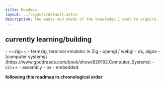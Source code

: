 ```yaml
---
title: Roadmap
layout: ../layouts/default.astro
description: The wants and needs of the knowledge I want to acquire.
---
```


## currently learning/building

<div class="font-mono marker:text-yellow-500">
  - ~~zig~~
  - termzig, terminal emulator in Zig
  - opengl / webgl
  - ds, algos
  - [computer systems](https://www.goodreads.com/book/show/829182.Computer_Systems)
  - c/c++
  - assembly
  - os
  - embedded
</div>

__following this roadmap in chronological order__
